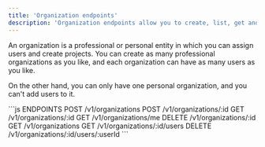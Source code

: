 ```yaml
---
title: 'Organization endpoints'
description: 'Organization endpoints allow you to create, list, get and delete Organizations.'
---
```


An organization is a professional or personal entity in which you can assign users and create projects. 
You can create as many professional organizations as you like, and each organization can have as many users as you like.

On the other hand, you can only have one personal organization, and you can't add users to it.


<RequestExample>
```js ENDPOINTS
POST /v1/organizations
POST /v1/organizations/:id
GET /v1/organizations/:id
GET /v1/organizations/me
DELETE /v1/organizations/:id
GET /v1/organizations
GET /v1/organizations/:id/users 
DELETE /v1/organizations/:id/users/:userId
```
</RequestExample>


<Snippet file="snippet-edgee-sdk.mdx" />
